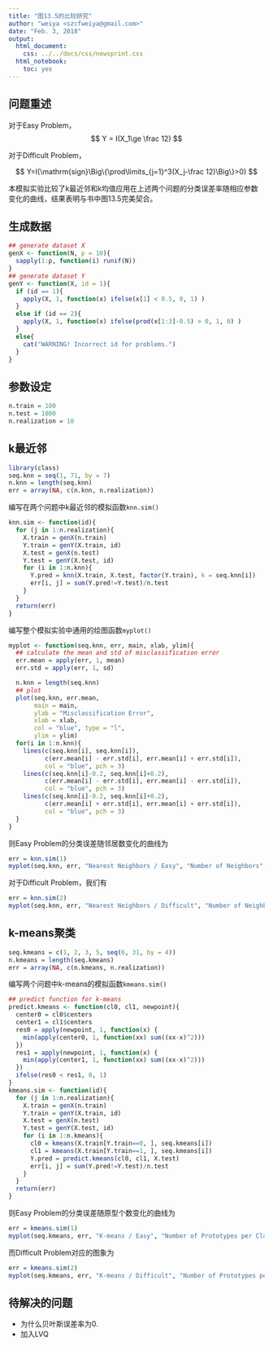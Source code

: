 ```yaml
---
title: "图13.5的比较研究"
author: "weiya <szcfweiya@gmail.com>"
date: "Feb. 3, 2018"
output:
  html_document:
    css: ../../docs/css/newsprint.css
  html_notebook:
    toc: yes
---
```



## 问题重述

对于Easy Problem，
$$
Y = I(X_1\ge \frac 12)
$$

对于Difficult Problem，

$$
Y=I(\mathrm{sign}\Big\{\prod\limits_{j=1}^3(X_j-\frac 12)\Big\}>0)
$$

本模拟实验比较了k最近邻和k均值应用在上述两个问题的分类误差率随相应参数变化的曲线，结果表明与书中图13.5完美契合。


## 生成数据

```r
## generate dataset X
genX <- function(N, p = 10){
  sapply(1:p, function(i) runif(N))
}
## generate dataset Y
genY <- function(X, id = 1){
  if (id == 1){
    apply(X, 1, function(x) ifelse(x[1] < 0.5, 0, 1) )
  }
  else if (id == 2){
    apply(X, 1, function(x) ifelse(prod(x[1:3]-0.5) > 0, 1, 0) )
  }
  else{
    cat("WARNING! Incorrect id for problems.")
  }
}
```

## 参数设定

```r
n.train = 100
n.test = 1000
n.realization = 10
```

## k最近邻

```r
library(class)
seq.knn = seq(1, 71, by = 7)
n.knn = length(seq.knn)
err = array(NA, c(n.knn, n.realization))
```

编写在两个问题中k最近邻的模拟函数`knn.sim()`

```r
knn.sim <- function(id){
  for (j in 1:n.realization){
    X.train = genX(n.train)
    Y.train = genY(X.train, id)
    X.test = genX(n.test)
    Y.test = genY(X.test, id)
    for (i in 1:n.knn){
      Y.pred = knn(X.train, X.test, factor(Y.train), k = seq.knn[i])
      err[i, j] = sum(Y.pred!=Y.test)/n.test
    }
  }
  return(err)
}
```

编写整个模拟实验中通用的绘图函数`myplot()`

```r
myplot <- function(seq.knn, err, main, xlab, ylim){
  ## calculate the mean and std of misclassification error
  err.mean = apply(err, 1, mean)
  err.std = apply(err, 1, sd)

  n.knn = length(seq.knn)
  ## plot
  plot(seq.knn, err.mean, 
       main = main, 
       ylab = "Misclassification Error", 
       xlab = xlab, 
       col = "blue", type = "l",
       ylim = ylim)
  for(i in 1:n.knn){
    lines(c(seq.knn[i], seq.knn[i]), 
          c(err.mean[i] - err.std[i], err.mean[i] + err.std[i]), 
          col = "blue", pch = 3)
    lines(c(seq.knn[i]-0.2, seq.knn[i]+0.2), 
          c(err.mean[i] - err.std[i], err.mean[i] - err.std[i]),
          col = "blue", pch = 3)
    lines(c(seq.knn[i]-0.2, seq.knn[i]+0.2), 
          c(err.mean[i] + err.std[i], err.mean[i] + err.std[i]), 
          col = "blue", pch = 3)
  }
}
```

则Easy Problem的分类误差随邻居数变化的曲线为

```r
err = knn.sim(1)
myplot(seq.knn, err, "Nearest Neighbors / Easy", "Number of Neighbors", c(0.1, 0.5))
```

对于Difficult Problem，我们有

```r
err = knn.sim(2)
myplot(seq.knn, err, "Nearest Neighbors / Difficult", "Number of Neighbors", c(0.4, 0.6))
```

## k-means聚类

```r
seq.kmeans = c(1, 2, 3, 5, seq(6, 31, by = 4))
n.kmeans = length(seq.kmeans)
err = array(NA, c(n.kmeans, n.realization))
```

编写两个问题中k-means的模拟函数`kmeans.sim()`

```r
## predict function for k-means
predict.kmeans <- function(cl0, cl1, newpoint){
  center0 = cl0$centers
  center1 = cl1$centers
  res0 = apply(newpoint, 1, function(x) {
    min(apply(center0, 1, function(xx) sum((xx-x)^2)))
  })
  res1 = apply(newpoint, 1, function(x) {
    min(apply(center1, 1, function(xx) sum((xx-x)^2)))
  })
  ifelse(res0 < res1, 0, 1)
}
kmeans.sim <- function(id){
  for (j in 1:n.realization){
    X.train = genX(n.train)
    Y.train = genY(X.train, id)
    X.test = genX(n.test)
    Y.test = genY(X.test, id)
    for (i in 1:n.kmeans){
      cl0 = kmeans(X.train[Y.train==0, ], seq.kmeans[i])
      cl1 = kmeans(X.train[Y.train==1, ], seq.kmeans[i])
      Y.pred = predict.kmeans(cl0, cl1, X.test)
      err[i, j] = sum(Y.pred!=Y.test)/n.test
    }
  }
  return(err)
}
```

则Easy Problem的分类误差随原型个数变化的曲线为

```r
err = kmeans.sim(1)
myplot(seq.kmeans, err, "K-means / Easy", "Number of Prototypes per Class", c(0.1, 0.5))
```

而Difficult Problem对应的图象为

```r
err = kmeans.sim(2)
myplot(seq.kmeans, err, "K-means / Difficult", "Number of Prototypes per Class", c(0.4, 0.6))
```

## 待解决的问题

- 为什么贝叶斯误差率为0.
- 加入LVQ
